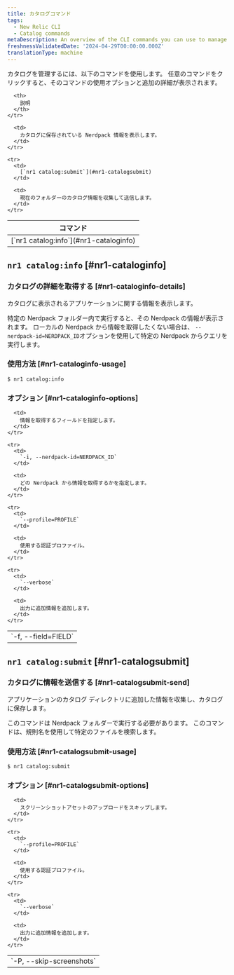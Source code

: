 ```yaml
---
title: カタログコマンド
tags:
  - New Relic CLI
  - Catalog commands
metaDescription: An overview of the CLI commands you can use to manage your New Relic app catalog information.
freshnessValidatedDate: '2024-04-29T00:00:00.000Z'
translationType: machine
---
```


カタログを管理するには、以下のコマンドを使用します。 任意のコマンドをクリックすると、そのコマンドの使用オプションと追加の詳細が表示されます。

<table>
  <thead>
    <tr>
      <th>
        コマンド
      </th>

      <th>
        説明
      </th>
    </tr>
  </thead>

  <tbody>
    <tr>
      <td>
        [`nr1 catalog:info`](#nr1-cataloginfo)
      </td>

      <td>
        カタログに保存されている Nerdpack 情報を表示します。
      </td>
    </tr>

    <tr>
      <td>
        [`nr1 catalog:submit`](#nr1-catalogsubmit)
      </td>

      <td>
        現在のフォルダーのカタログ情報を収集して送信します。
      </td>
    </tr>
  </tbody>
</table>

## `nr1 catalog:info` [#nr1-cataloginfo]

### カタログの詳細を取得する [#nr1-cataloginfo-details]

カタログに表示されるアプリケーションに関する情報を表示します。

特定の Nerdpack フォルダー内で実行すると、その Nerdpack の情報が表示されます。 ローカルの Nerdpack から情報を取得したくない場合は、 `--nerdpack-id=NERDPACK_ID`オプションを使用して特定の Nerdpack からクエリを実行します。

### 使用方法 [#nr1-cataloginfo-usage]

`$ nr1 catalog:info`

### オプション [#nr1-cataloginfo-options]

<table>
  <tbody>
    <tr>
      <td>
        `-f, --field=FIELD`
      </td>

      <td>
        情報を取得するフィールドを指定します。
      </td>
    </tr>

    <tr>
      <td>
        `-i, --nerdpack-id=NERDPACK_ID`
      </td>

      <td>
        どの Nerdpack から情報を取得するかを指定します。
      </td>
    </tr>

    <tr>
      <td>
        `--profile=PROFILE`
      </td>

      <td>
        使用する認証プロファイル。
      </td>
    </tr>

    <tr>
      <td>
        `--verbose`
      </td>

      <td>
        出力に追加情報を追加します。
      </td>
    </tr>
  </tbody>
</table>

## `nr1 catalog:submit` [#nr1-catalogsubmit]

### カタログに情報を送信する [#nr1-catalogsubmit-send]

アプリケーションのカタログ ディレクトリに追加した情報を収集し、カタログに保存します。

このコマンドは Nerdpack フォルダーで実行する必要があります。 このコマンドは、規則名を使用して特定のファイルを検索します。

### 使用方法 [#nr1-catalogsubmit-usage]

`$ nr1 catalog:submit`

### オプション [#nr1-catalogsubmit-options]

<table>
  <tbody>
    <tr>
      <td>
        `-P, --skip-screenshots`
      </td>

      <td>
        スクリーンショットアセットのアップロードをスキップします。
      </td>
    </tr>

    <tr>
      <td>
        `--profile=PROFILE`
      </td>

      <td>
        使用する認証プロファイル。
      </td>
    </tr>

    <tr>
      <td>
        `--verbose`
      </td>

      <td>
        出力に追加情報を追加します。
      </td>
    </tr>
  </tbody>
</table>